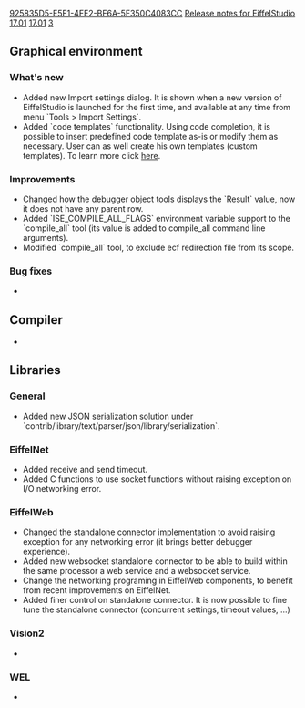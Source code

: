 [[Property:uuid|925835D5-E5F1-4FE2-BF6A-5F350C4083CC]]
[[Property:title|Release notes for EiffelStudio 17.01]]
[[Property:link_title|17.01]]
[[Property:weight|3]]

{{UnderConstruction|This page is under construction.}}

==Graphical environment==
===What's new===
* Added new Import settings dialog. It is shown when a new version of EiffelStudio is launched for the first time, and available at any time from menu `Tools > Import Settings`.
* Added `code templates` functionality. Using code completion, it is possible to insert predefined code template as-is or modify them as necessary. User can as well create his own templates (custom templates). To learn more click [https://www.eiffel.org/doc/eiffelstudio/Code%20Templates here].

===Improvements===
* Changed how the debugger object tools displays the `Result` value, now it does not have any parent row.
* Added `ISE_COMPILE_ALL_FLAGS` environment variable support to the `compile_all` tool  (its value is added to compile_all command line arguments). 
* Modified `compile_all` tool, to exclude ecf redirection file from its scope.


===Bug fixes===
* 

==Compiler==
* 

==Libraries==
===General===
* Added new JSON serialization solution under `contrib/library/text/parser/json/library/serialization`.

===EiffelNet===
* Added receive and send timeout.
* Added C functions to use socket functions without raising exception on I/O networking error.

===EiffelWeb===
* Changed the standalone connector implementation to avoid raising exception for any networking error (it brings better debugger experience).
* Added new websocket standalone connector to be able to build within the same processor a web service and a websocket service.
* Change the networking programing in EiffelWeb components, to benefit from recent improvements on EiffelNet. 
* Added finer control on standalone connector. It is now possible to fine tune the standalone connector (concurrent settings, timeout values, ...)

===Vision2===
* 

===WEL===
* 